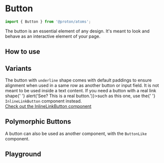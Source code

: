 

# Button

```js
import { Button } from '@proton/atoms';
```

The button is an essential element of any design. It's meant to look and behave as an interactive element of your page.

## How to use

<Canvas withSource="open">
    <Story id="components-button--example" />
</Canvas>

## Variants

<Alert type="info" className="my1-5">
    The button with <code>underline</code> shape comes with default paddings to ensure alignment when used in a same row
    as another button or input field. It is not meant to be used inside a text content. If you need a button with a real
    link shape{' '}
    <InlineLinkButton onClick={() => alert('See? This is a real button.')}>such as this one</InlineLinkButton>, use the{' '}
    <code>InlineLinkButton</code> component instead.
    <br />
    <a href="?path=/docs/components-inlinelinkbutton--basic">Check out the InlineLinkButton component</a>
</Alert>

<Story id="components-button--sandbox" />

<Story id="components-button--variants" />

## Polymorphic Buttons

A button can also be used as another component, with the `ButtonLike` component.

<Canvas>
    <Story id="components-button--like" />
</Canvas>

## Playground

<Primary />

<ArgsTable story={PRIMARY_STORY} />
